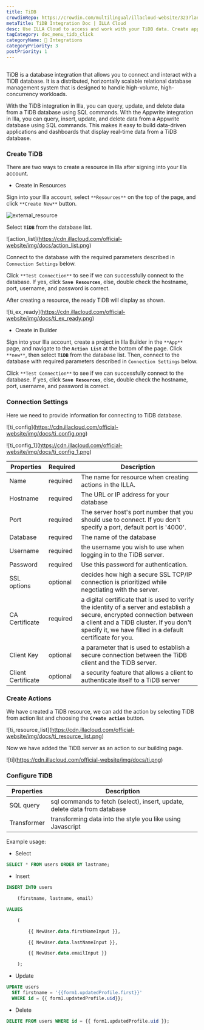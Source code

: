 ```yaml
---
title: TiDB
crowdinRepo: https://crowdin.com/multilingual/illacloud-website/323?languages=en&filter=basic&value=0
metaTitle: TiDB Integration Doc | ILLA Cloud
desc: Use ILLA Cloud to access and work with your TiDB data. Create apps that can query, manipulate, and display data. Follow this guide to get started.
tagCategory: doc_menu_tidb_click
categoryName: 🔨 Integrations
categoryPriority: 3
postPriority: 1
---
```


## <h2 hidden>What is TiDB?</h2>

TiDB is a database integration that allows you to connect and interact with a TiDB database. It is a distributed, horizontally scalable relational database management system that is designed to handle high-volume, high-concurrency workloads.

With the TiDB integration in Illa, you can query, update, and delete data from a TiDB database using SQL commands. With the Appwrite integration in Illa, you can query, insert, update, and delete data from a Appwrite database using SQL commands. This makes it easy to build data-driven applications and dashboards that display real-time data from a TiDB database.

### Create TiDB

There are two ways to create a resource in Illa after signing into your Illa account.

-   Create in Resources

Sign into your Illa account, select `**Resources**` on the top of the page, and click `**Create New**` button.

![external_resource](https://cdn.illacloud.com/official-website/img/docs/external_resource.png)

Select **`TiDB`** from the database list.

![action_list]\(https://cdn.illacloud.com/official-website/img/docs/action_list.png)

Connect to the database with the required parameters described in `Connection Settings` below.

Click `**Test Connection**` to see if we can successfully connect to the database. If yes, click **`Save Resources`**, else, double check the hostname, port, username, and password is correct.

After creating a resource, the ready TiDB will display as shown.

![ti_ex_ready]\(https://cdn.illacloud.com/official-website/img/docs/ti_ex_ready.png)

-   Create in Builder

Sign into your Illa account, create a project in Illa Builder in the `**App**` page, and navigate to the **`Action List`** at the bottom of the page. Click `**new**`, then select **`TiDB`** from the database list. Then, connect to the database with required parameters described in `Connection Settings` below.

Click `**Test Connection**` to see if we can successfully connect to the database. If yes, click **`Save Resources`**, else, double check the hostname, port, username, and password is correct.

### Connection Settings

Here we need to provide information for connecting to TiDB database.

![ti_config]\(https://cdn.illacloud.com/official-website/img/docs/ti_config.png)

![ti_config_1]\(https://cdn.illacloud.com/official-website/img/docs/ti_config_1.png)

| Properties         | Required | Description                                                                                                                                                                                                                       |
| ------------------ | -------- | --------------------------------------------------------------------------------------------------------------------------------------------------------------------------------------------------------------------------------- |
| Name               | required | The name for resource when creating actions in the ILLA.                                                                                                                                                                          |
| Hostname           | required | The URL or IP address for your database                                                                                                                                                                                           |
| Port               | required | The server host's port number that you should use to connect. If you don't specify a port, default port is '4000'.                                                                                                                |
| Database           | required | The name of the database                                                                                                                                                                                                          |
| Username           | required | the username you wish to use when logging in to the TiDB server.                                                                                                                                                                  |
| Password           | required | Use this password for authentication.                                                                                                                                                                                             |
| SSL options        | optional | decides how high a secure SSL TCP/IP connection is prioritized while negotiating with the server.                                                                                                                                 |
| CA Certificate     | required | a digital certificate that is used to verify the identity of a server and establish a secure, encrypted connection between a client and a TiDB cluster. If you don't specify it, we have filled in a default certificate for you. |
| Client Key         | optional | a parameter that is used to establish a secure connection between the TiDB client and the TiDB server.                                                                                                                            |
| Client Certificate | optional | a security feature that allows a client to authenticate itself to a TiDB server                                                                                                                                                   |

### Create Actions

We have created a TiDB resource, we can add the action by selecting TiDB from action list and choosing the **`Create action`** button.

![ti_resource_list]\(https://cdn.illacloud.com/official-website/img/docs/ti_resource_list.png)

Now we have added the TiDB server as an action to our building page.

![ti]\(https://cdn.illacloud.com/official-website/img/docs/ti.png)

### Configure TiDB

| Properties  | Description                                                               |
| ----------- | ------------------------------------------------------------------------- |
| SQL query   | sql commands to fetch (select), insert, update, delete data from database |
| Transformer | transforming data into the style you like using Javascript                |

Example usage:

-   Select

```sql
SELECT * FROM users ORDER BY lastname;
```

-   Insert

```sql
INSERT INTO users

	(firstname, lastname, email)

VALUES

	(

		{{ NewUser.data.firstNameInput }},

		{{ NewUser.data.lastNameInput }},

		{{ NewUser.data.emailInput }}

	);
```

-   Update

```sql
UPDATE users
  SET firstname = '{{form1.updatedProfile.first}}'
  WHERE id = {{ form1.updatedProfile.uid}};
```

-   Delete

```sql
DELETE FROM users WHERE id = {{ form1.updatedProfile.uid }};
```
